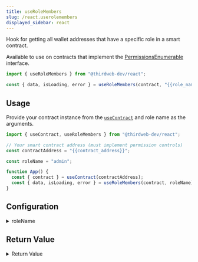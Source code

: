 ```yaml
---
title: useRoleMembers
slug: /react.userolemembers
displayed_sidebar: react
---
```


Hook for getting all wallet addresses that have a specific role in a smart contract.

Available to use on contracts that implement the [PermissionsEnumerable](/solidity/extension-contracts/permissions) interface.

```jsx
import { useRoleMembers } from "@thirdweb-dev/react";

const { data, isLoading, error } = useRoleMembers(contract, "{{role_name}}");
```

## Usage

Provide your contract instance from the [`useContract`](react/hooks/usecontract) and role name as the arguments.

```jsx
import { useContract, useRoleMembers } from "@thirdweb-dev/react";

// Your smart contract address (must implement permission controls)
const contractAddress = "{{contract_address}}";

const roleName = "admin";

function App() {
  const { contract } = useContract(contractAddress);
  const { data, isLoading, error } = useRoleMembers(contract, roleName);
}
```

## Configuration

<details>
  <summary>roleName</summary>
  <div>

### roleName

The name of the role to get the members of. Can be any custom role, or a built-in role, such as `admin`, `transfer`, `minter`, `pauser`, `lister`, `asset`, `unwrap`, or `factory`.

```jsx
import { useContract, useRoleMembers } from "@thirdweb-dev/react";

// Your smart contract address (must implement permission controls)
const contractAddress = "{{contract_address}}";

// highlight-next-line
const roleName = "admin";

function App() {
  const { contract } = useContract(contractAddress);
  const { data, isLoading, error } = useRoleMembers(
    contract,
    // highlight-next-line
    roleName,
  );
}
```

</div>
</details>

## Return Value

<details>
  <summary>Return Value</summary>
  <div>

The hook's `data` property, once loaded, is an array of wallet addresses that have the specified role.

```ts
string[] | undefined
```

</div>
</details>
